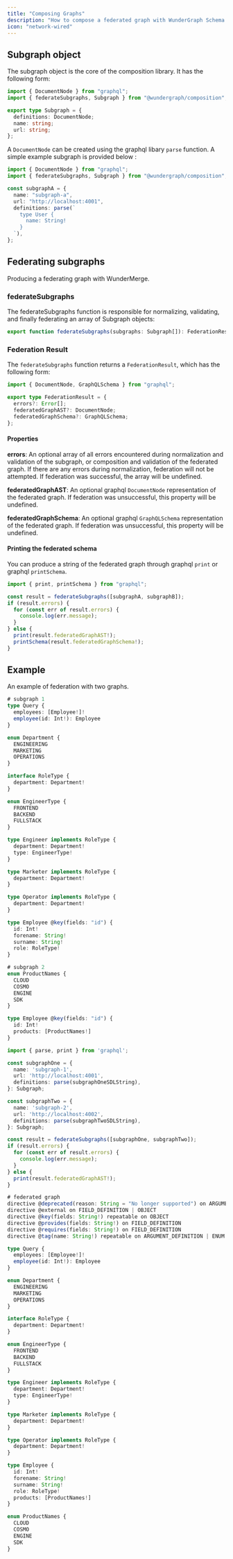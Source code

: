 ```yaml
---
title: "Composing Graphs"
description: "How to compose a federated graph with WunderGraph Schema Composition, a TypeScript composition library."
icon: "network-wired"
---
```


## Subgraph object

The subgraph object is the core of the composition library. It has the following form:

```typescript
import { DocumentNode } from "graphql";
import { federateSubgraphs, Subgraph } from "@wundergraph/composition";

export type Subgraph = {
  definitions: DocumentNode;
  name: string;
  url: string;
};
```

A `DocumentNode` can be created using the graphql libary `parse` function. A simple example subgraph is provided below :

```typescript
import { DocumentNode } from "graphql";
import { federateSubgraphs, Subgraph } from "@wundergraph/composition";

const subgraphA = {
  name: "subgraph-a",
  url: "http://localhost:4001",
  definitions: parse(`
    type User {
      name: String!
    }
  `),
};
```

## Federating subgraphs

Producing a federating graph with WunderMerge.

### federateSubgraphs

The federateSubgraphs function is responsible for normalizing, validating, and finally federating an array of Subgraph objects:

```typescript
export function federateSubgraphs(subgraphs: Subgraph[]): FederationResult;
```

### Federation Result

The `federateSubgraphs` function returns a `FederationResult`, which has the following form:

```typescript
import { DocumentNode, GraphQLSchema } from "graphql";

export type FederationResult = {
  errors?: Error[];
  federatedGraphAST?: DocumentNode;
  federatedGraphSchema?: GraphQLSchema;
};
```

#### Properties

**errors**: An optional array of all errors encountered during normalization and validation of the subgraph, or composition and validation of the federated graph. If there are any errors during normalization, federation will not be attempted. If federation was successful, the array will be undefined.

**federatedGraphAST**: An optional graphql `DocumentNode` representation of the federated graph. If federation was unsuccessful, this property will be undefined.

**federatedGraphSchema**: An optional graphql `GraphQLSchema` representation of the federated graph. If federation was unsuccessful, this property will be undefined.

#### Printing the federated schema

You can produce a string of the federated graph through graphql `print` or graphql `printSchema`.

```typescript
import { print, printSchema } from "graphql";

const result = federateSubgraphs([subgraphA, subgraphB]);
if (result.errors) {
  for (const err of result.errors) {
    console.log(err.message);
  }
} else {
  print(result.federatedGraphAST!);
  printSchema(result.federatedGraphSchema!);
}
```

## Example

An example of federation with two graphs.

```typescript
# subgraph 1
type Query {
  employees: [Employee!]!
  employee(id: Int!): Employee
}

enum Department {
  ENGINEERING
  MARKETING
  OPERATIONS
}

interface RoleType {
  department: Department!
}

enum EngineerType {
  FRONTEND
  BACKEND
  FULLSTACK
}

type Engineer implements RoleType {
  department: Department!
  type: EngineerType!
}

type Marketer implements RoleType {
  department: Department!
}

type Operator implements RoleType {
  department: Department!
}

type Employee @key(fields: "id") {
  id: Int!
  forename: String!
  surname: String!
  role: RoleType!
}
```

```typescript
# subgraph 2
enum ProductNames {
  CLOUD
  COSMO
  ENGINE
  SDK
}

type Employee @key(fields: "id") {
  id: Int!
  products: [ProductNames!]
}
```

```typescript
import { parse, print } from 'graphql';

const subgraphOne = {
  name: 'subgraph-1',
  url: 'http://localhost:4001',
  definitions: parse(subgraphOneSDLString),
}: Subgraph;

const subgraphTwo = {
  name: 'subgraph-2',
  url: 'http://localhost:4002',
  definitions: parse(subgraphTwoSDLString),
}: Subgraph;

const result = federateSubgraphs([subgraphOne, subgraphTwo]);
if (result.errors) {
  for (const err of result.errors) {
    console.log(err.message);
  }
} else {
  print(result.federatedGraphAST!);
}
```

```typescript
# federated graph
directive @deprecated(reason: String = "No longer supported") on ARGUMENT_DEFINITION | ENUM_VALUE | FIELD_DEFINITION | INPUT_FIELD_DEFINITION
directive @external on FIELD_DEFINITION | OBJECT
directive @key(fields: String!) repeatable on OBJECT
directive @provides(fields: String!) on FIELD_DEFINITION
directive @requires(fields: String!) on FIELD_DEFINITION
directive @tag(name: String!) repeatable on ARGUMENT_DEFINITION | ENUM | ENUM_VALUE | FIELD_DEFINITION | INPUT_FIELD_DEFINITION | INPUT_OBJECT | INTERFACE | OBJECT | SCALAR | UNION

type Query {
  employees: [Employee!]!
  employee(id: Int!): Employee
}

enum Department {
  ENGINEERING
  MARKETING
  OPERATIONS
}

interface RoleType {
  department: Department!
}

enum EngineerType {
  FRONTEND
  BACKEND
  FULLSTACK
}

type Engineer implements RoleType {
  department: Department!
  type: EngineerType!
}

type Marketer implements RoleType {
  department: Department!
}

type Operator implements RoleType {
  department: Department!
}

type Employee {
  id: Int!
  forename: String!
  surname: String!
  role: RoleType!
  products: [ProductNames!]
}

enum ProductNames {
  CLOUD
  COSMO
  ENGINE
  SDK
}
```
